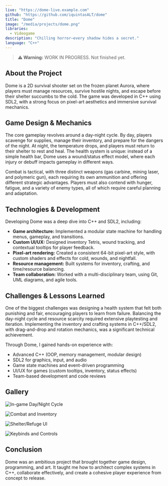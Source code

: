 ```yaml
---
live: "https://dome-live.example.com"
github: "https://github.com/iquintasALT/dome"
title: "Dome"
image: "/media/projects/dome.png"
libraries:
  - Videogame
description: "Chilling horror—every shadow hides a secret."
language: "C++"
---
```


> **⚠️ Warning:** WORK IN PROGRESS. Not finished yet.

## About the Project

Dome is a 2D survival shooter set on the frozen planet Aurora, where players must manage resources, survive hostile nights, and escape before their shelter succumbs to the cold. The game was developed in C++ using SDL2, with a strong focus on pixel-art aesthetics and immersive survival mechanics.

## Game Design & Mechanics

The core gameplay revolves around a day-night cycle. By day, players scavenge for supplies, manage their inventory, and prepare for the dangers of the night. At night, the temperature drops, and players must return to their shelter to rest and heal. The health system is unique: instead of a simple health bar, Dome uses a wound/status effect model, where each injury or debuff impacts gameplay in different ways.

Combat is tactical, with three distinct weapons (gas carbine, mining laser, and polymeric gun), each requiring its own ammunition and offering different strategic advantages. Players must also contend with hunger, fatigue, and a variety of enemy types, all of which require careful planning and adaptation.

## Technologies & Development

Developing Dome was a deep dive into C++ and SDL2, including:

- **Game architecture:** Implemented a modular state machine for handling menus, gameplay, and transitions.
- **Custom UI/UX:** Designed inventory Tetris, wound tracking, and contextual tooltips for player feedback.
- **Pixel-art rendering:** Created a consistent 64-bit pixel-art style, with custom shaders and effects for cold, wounds, and nightfall.
- **Resource management:** Built systems for inventory, crafting, and time/resource balancing.
- **Team collaboration:** Worked with a multi-disciplinary team, using Git, UML diagrams, and agile tools.

## Challenges & Lessons Learned

One of the biggest challenges was designing a health system that felt both punishing and fair, encouraging players to learn from failure. Balancing the day-night cycle and resource scarcity required extensive playtesting and iteration. Implementing the inventory and crafting systems in C++/SDL2, with drag-and-drop and rotation mechanics, was a significant technical achievement.

Through Dome, I gained hands-on experience with:

- Advanced C++ (OOP, memory management, modular design)
- SDL2 for graphics, input, and audio
- Game state machines and event-driven programming
- UI/UX for games (custom tooltips, inventory, status effects)
- Team-based development and code reviews

## Gallery

![In-game Day/Night Cycle](https://github.com/iquintasALT/DOME/blob/main/docs/images/infogfx_daycycle.png?raw=true)

![Combat and Inventory](https://github.com/iquintasALT/DOME/blob/main/docs/images/CapturaInGame.png?raw=true)

![Shelter/Refuge UI](https://github.com/iquintasALT/DOME/blob/main/docs/images/CapturaCasa.PNG?raw=true)

![Keybinds and Controls](https://github.com/iquintasALT/DOME/blob/main/docs/images/infogfx_keybinds.png?raw=true)

## Conclusion

Dome was an ambitious project that brought together game design, programming, and art. It taught me how to architect complex systems in C++, collaborate effectively, and create a cohesive player experience from concept to release.
